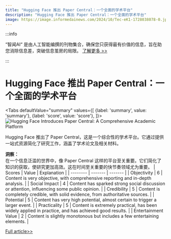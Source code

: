 ```yaml
---
title: "Hugging Face 推出 Paper Central：一个全面的学术平台"
description: "Hugging Face 推出 Paper Central：一个全面的学术平台"
image: https://image.informedainews.com/2024/10/Tec-eK1-1728038078-0.jpg
---
```



:::info

“智闻AI“ 是由人工智能编撰的刊物集合，确保您只获得最有价值的信息，旨在助您消除信息差，突破信息茧房的局限。  [了解更多 >>](/)

:::

# Hugging Face 推出 Paper Central：一个全面的学术平台


<Tabs
	defaultValue="summary"
	values={[
	{label: 'summary', value: 'summary'},
	{label: 'score', value: 'score'},
]}>
<TabItem value="summary">
<img
  src="https://image.informedainews.com/2024/10/Tec-eK1-1728038078-0.jpg"
  alt="Hugging Face Introduces Paper Central: A Comprehensive Academic Platform"
/>



Hugging Face 推出了 Paper Central，这是一个综合性的学术平台。它通过提供一站式资源简化了研究工作，涵盖了学术论文及相关材料。

**洞察：**  
在一个信息泛滥的世界中，像 Paper Central 这样的平台至关重要。它们简化了知识的获取，使研究更加高效。这在时间至关重要的快节奏领域尤为重要。
</TabItem>
<TabItem value="score">
	| Scores     | Value   | Explanation |
	| -------- | ------- | ------- |
	| Objectivity  | 6    | Content is very objective, with comprehensive reporting and in-depth analysis.    |
	| Social Impact | 4     | Content has sparked strong social discussion or attention, influencing some public opinion.    |
	| Credibility    | 5    | Content is completely credible, with solid evidence, from authoritative sources.    |
	| Potential    | 5    | Content has very high potential, almost certain to trigger a larger event.    |
	| Practicality    | 5    | Content is extremely practical, has been widely applied in practice, and has achieved good results.    |
	| Entertainment Value    | 2    | Content is slightly monotonous but includes a few entertaining elements.    |
</TabItem>
</Tabs>

[Full article>>](https://xiaohu.ai/p/14353)
